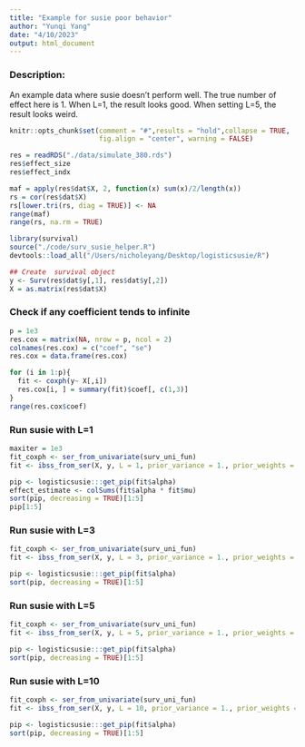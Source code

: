```yaml
---
title: "Example for susie poor behavior"
author: "Yunqi Yang"
date: "4/10/2023"
output: html_document
---
```


### Description:

An example data where susie doesn't perform well. The true number of effect here is 1. When L=1, the result looks good. When setting L=5, the result looks weird. 


```r
knitr::opts_chunk$set(comment = "#",results = "hold",collapse = TRUE,
                      fig.align = "center", warning = FALSE)
```


```r
res = readRDS("./data/simulate_380.rds")
res$effect_size
res$effect_indx
```

```r
maf = apply(res$dat$X, 2, function(x) sum(x)/2/length(x))
rs = cor(res$dat$X)
rs[lower.tri(rs, diag = TRUE)] <- NA
range(maf)
range(rs, na.rm = TRUE)
```

```r
library(survival)
source("./code/surv_susie_helper.R")
devtools::load_all("/Users/nicholeyang/Desktop/logisticsusie/R")
```

```r
## Create  survival object
y <- Surv(res$dat$y[,1], res$dat$y[,2])
X = as.matrix(res$dat$X)
```

### Check if any coefficient tends to infinite
```r
p = 1e3
res.cox = matrix(NA, nrow = p, ncol = 2)
colnames(res.cox) = c("coef", "se")
res.cox = data.frame(res.cox)

for (i in 1:p){
  fit <- coxph(y~ X[,i])
  res.cox[i, ] = summary(fit)$coef[, c(1,3)]
}
range(res.cox$coef)
```


### Run susie with L=1
```r

maxiter = 1e3
fit_coxph <- ser_from_univariate(surv_uni_fun)
fit <- ibss_from_ser(X, y, L = 1, prior_variance = 1., prior_weights = rep(1/p, p), tol = 1e-3, maxit = maxiter, estimate_intercept = TRUE, ser_function = fit_coxph)

pip <- logisticsusie:::get_pip(fit$alpha)
effect_estimate <- colSums(fit$alpha * fit$mu)
sort(pip, decreasing = TRUE)[1:5]
pip[1:5]
```


### Run susie with L=3
```r
fit_coxph <- ser_from_univariate(surv_uni_fun)
fit <- ibss_from_ser(X, y, L = 3, prior_variance = 1., prior_weights = rep(1/p, p), tol = 1e-3, maxit = maxiter, estimate_intercept = TRUE, ser_function = fit_coxph)

pip <- logisticsusie:::get_pip(fit$alpha)
sort(pip, decreasing = TRUE)[1:5]
```


### Run susie with L=5
```r
fit_coxph <- ser_from_univariate(surv_uni_fun)
fit <- ibss_from_ser(X, y, L = 5, prior_variance = 1., prior_weights = rep(1/p, p), tol = 1e-3, maxit = maxiter, estimate_intercept = TRUE, ser_function = fit_coxph)

pip <- logisticsusie:::get_pip(fit$alpha)
sort(pip, decreasing = TRUE)[1:5]
```

### Run susie with L=10
```r
fit_coxph <- ser_from_univariate(surv_uni_fun)
fit <- ibss_from_ser(X, y, L = 10, prior_variance = 1., prior_weights = rep(1/p, p), tol = 1e-3, maxit = maxiter, estimate_intercept = TRUE, ser_function = fit_coxph)

pip <- logisticsusie:::get_pip(fit$alpha)
sort(pip, decreasing = TRUE)[1:5]
```
